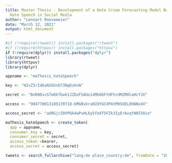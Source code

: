 ```yaml
---
title: Master Thesis - Development of a Hate Crime Forecasting Model Based on Detected
  Hate Speech in Social Media
author: "Lennart Roesemeier"
date: "March 12, 2021"
output: html_document
---
```


```r
#if (!require(rtweet)) install.packages("rtweet")
#if (!require(httpuv)) install.packages("httpuv")
if (!require(dplyr)) install.packages("dplyr")
library(rtweet)
library(httpuv)
library(dplyr)

```



```r
appname <- "maThesis_hateSpeech"

key <- "H2vZ5rId6aN3Ghnb73Nq6sKvN"

secret <- "BnR0DvvS7m8kfbwk1JZDxF5AUo14MbO6FtHFhrdM2MHlaHcYJX"

access <- "984770013105139718-bMGBvkra0ZdYGCXPAtM9SOEL89ANo4X"

access_secret <- "adRGjcZOVPQk4wPuHL6y5feXT5FZk3IyErAvqtN0I58io"

maThesis_hateSpeech <- create_token(
  app = appname,
  consumer_key = key,
  consumer_secret = secret,
  access_token =bearer,
  access_secret = access_secret)

```

```r
tweets <- search_fullarchive("lang:de place_country:de", fromDate = "201501010000", toDate = "202101010000", env_name = "hs", token = maThesis_hateSpeech, n = 100000)
```

























